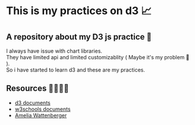 
<Meta title="Charts/Introduction" />

# This is my practices on d3 📈

## A repository about my D3 js practice 🐨

I always have issue with chart libraries.\
They have limited api and limited customizablity ( Maybe it's my problem 🤨 ).\
So i have started to learn d3 and these are my practices.

## Resources 👨‍🏫👩‍🏫

- [d3 documents](https://d3js.org/)
- [w3schools documents](https://www.w3schools.com/ai/ai_d3js.asp)
- [Amelia Wattenberger](https://wattenberger.com/)
